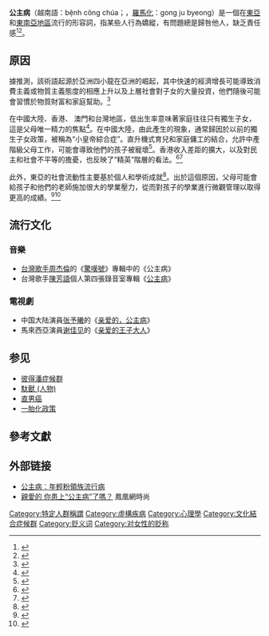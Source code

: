 {{otheruses}}{{multiple issues|

{{POV|time=2011-09-11T03:41:03+00:00}}
{{disputed|time=2011-09-11T03:41:03+00:00}}
}}

'''公主病'''（越南語：bệnh công chúa；{{lang-ko|공주병}}，[[韓語羅馬字表記法|羅馬化]]：gong ju byeong）是一個在[[東亞|東亞]]和[[東南亞|東南亞地區]]流行的形容詞，指某些人行為嬌縱，有問題總是歸咎他人，缺乏責任感<ref>{{Cite web|title=公主病 – on princess syndrome and tough relationships|url=https://myhongkonghusband.com/2013/10/12/%E5%85%AC%E4%B8%BB%E7%97%85-on-princess-syndrome-and-tough-relationships/|access-date=4 May 2016|date=12 October 2013|last=myhongkonghusband|first=Lina|website=My Hong Kong Husband|publisher=|archive-date=2021-12-06|archive-url=https://web.archive.org/web/20211206071813/https://myhongkonghusband.com/2013/10/12/%E5%85%AC%E4%B8%BB%E7%97%85-on-princess-syndrome-and-tough-relationships/|dead-url=no}}</ref><ref>{{Cite web|title=HK princesses rattle local hikikomori|url=http://www.scmp.com/article/676269/hk-princesses-rattle-local-hikikomori|access-date=2016-05-04|website=South China Morning Post|archive-date=2022-02-15|archive-url=https://web.archive.org/web/20220215022132/https://www.scmp.com/article/676269/hk-princesses-rattle-local-hikikomori|dead-url=no}}</ref>。

==原因==
據推測，該術語起源於亞洲四小龍在亞洲的崛起，其中快速的經濟增長可能導致消費主義或物質主義態度的相應上升以及上層社會對子女的大量投資，他們隨後可能會習慣於物質財富和家庭幫助。<ref>{{cite book |publisher=Ediciones Universidad de Salamanca |date=2012 |title=Empiricism and analytical tools for 21 Century applied linguistics: selected papers from the XXIX International Conference of the Spanish Association of Applied Linguistics (AESLA)|page=451|isbn=9788490121542}}</ref>

在中國大陸、香港、 澳門和台灣地區，低出生率意味著家庭往往只有獨生子女，這是父母唯一精力的焦點<ref>{{cite web |url=http://www.citymetric.com/horizons/hong-kong-s-low-birth-rate-blamed-women-s-sexual-problems-343 |title=Hong Kong's low birth rate blamed on women's "sexual problems" |last1=Speed |first1=Barbara |date=30 September 2014 |website=CityMetric Horizons |publisher=CityMetric |accessdate=3 October 2014 |archive-date=2018-12-25 |archive-url=https://web.archive.org/web/20181225201303/https://www.citymetric.com/horizons/hong-kong-s-low-birth-rate-blamed-women-s-sexual-problems-343 }}</ref>。在中國大陸，由此產生的現象，通常歸因於以前的獨生子女政策，被稱為“小皇帝綜合症”。直升機式育兒和家庭傭工的結合，允許中產階級父母工作，可能會導致他們的孩子被寵壞<ref>{{cite web|last=Wong|first=Bill|title=Monster/Helicopter Parents and Their Children's Independence|url=http://otconnections.aota.org/community_blogs/user_blogs/b/humancalculatorot/archive/2011/02/03/monster-helicopter-parents-and-their-children-s-independence.aspx|accessdate=29 March 2013|archive-date=25 December 2018|archive-url=https://web.archive.org/web/20181225201300/https://otconnections.aota.org/community_blogs/user_blogs/b/humancalculatorot/archive/2011/02/03/monster-helicopter-parents-and-their-children-s-independence.aspx|url-status=dead}}</ref>。香港收入差距的擴大，以及對民主和社會不平等的擔憂，也反映了“精英”階層的看法。<ref>{{cite web |url=https://www.theguardian.com/commentisfree/2014/jul/28/hong-kongs-pro-democracy-movement-is-about-inequality-the-elite-knows-it |title=Hong Kong's pro-democracy movement is about inequality. The elite knows it |last1=Carroll |first1=Toby |date=28 July 2014 |website=the Guardian |publisher=theguardian.com |accessdate=3 October 2014 |archive-date=2022-02-26 |archive-url=https://web.archive.org/web/20220226114604/https://www.theguardian.com/commentisfree/2014/jul/28/hong-kongs-pro-democracy-movement-is-about-inequality-the-elite-knows-it }}</ref><ref>{{cite web |url=https://www.bloomberg.com/news/2013-09-29/hong-kong-poverty-line-shows-wealth-gap-with-one-in-five-poor.html |title=Hong Kong Poverty Line Shows Wealth Gap With One in Five Poor |last1=Hu |first1=Fox |last2=Yun |first2=Michelle |date=30 September 2013 |website=Bloomberg |publisher=Bloomberg |accessdate=3 October 2014 |archive-date=2015-01-10 |archive-url=https://web.archive.org/web/20150110031934/http://www.bloomberg.com/news/2013-09-29/hong-kong-poverty-line-shows-wealth-gap-with-one-in-five-poor.html }}</ref>

此外，東亞的社會流動性主要基於個人和學術成就<ref>{{cite web|title=2009–2010 Hong Kong Policy Address|url=http://www.policyaddress.gov.hk/09-10/chi/p88.html|publisher=Hong Kong SAR Government|accessdate=29 March 2013|archive-date=2021-01-27|archive-url=https://web.archive.org/web/20210127013654/https://www.policyaddress.gov.hk/09-10/chi/p88.html}}</ref>。出於這個原因，父母可能會給孩子和他們的老師施加很大的學業壓力，從而對孩子的學業進行微觀管理以取得更高的成績。<ref>{{cite news|last=Tomohiro|first=Osaki|title=Exasperated teacher takes on Japan's 'monster parents'|url=http://travel.cnn.com/tokyo/life/japanese-parents-overprotection-goes-overboard-978148|accessdate=29 March 2013|newspaper=CNN Travel|date=27 January 2011|archive-date=2018-12-25|archive-url=https://web.archive.org/web/20181225201302/http://travel.cnn.com/tokyo/life/japanese-parents-overprotection-goes-overboard-978148/}}</ref><ref>{{Cite news|url=https://www.wsj.com/articles/SB10001424052748704111504576059713528698754#:KWJrenP7rkLa0A|title=Why Chinese Mothers Are Superior|last=Chua|first=Amy|date=2011-01-08|newspaper=Wall Street Journal|issn=0099-9660|access-date=2016-05-04|archive-date=2018-12-25|archive-url=https://web.archive.org/web/20181225201304/https://www.wsj.com/articles/SB10001424052748704111504576059713528698754#:KWJrenP7rkLa0A}}</ref>

== 流行文化 ==
=== 音樂 ===
*[[台灣歌手|台灣歌手]][[周杰倫|周杰倫]]的《[[驚嘆號_(專輯)|驚嘆號]]》專輯中的《公主病》
*台灣歌手[[陳芳語|陳芳語]]個人第四張錄音室專輯《[[公主病_(專輯)|公主病]]》

===電視劇===
* 中国大陆演員[[张予曦|张予曦]]的《[[親愛的，公主病|亲爱的，公主病]]》
* 馬來西亞演員[[謝佳見|谢佳见]]的《[[亲爱的王子大人|亲爱的王子大人]]》

== 参见 ==
* [[彼得潘症候群|彼得潘症候群]]
* [[馱獸_(人物)|馱獸 (人物)]]
* [[直男癌|直男癌]]
* [[一胎化政策|一胎化政策]]

== 參考文獻 ==
{{reflist}}

== 外部链接 ==
* [https://web.archive.org/web/20100111034515/http://pub.mlc.edu.tw/viewitem.jsp?itemid=000000000138460 公主病︰年輕粉領族流行病]
* [http://fashion.ifeng.com/emotion/woman/detail_2010_04/14/524329_0.shtml 親愛的 你患上“公主病”了嗎？] {{Wayback|url=http://fashion.ifeng.com/emotion/woman/detail_2010_04/14/524329_0.shtml |date=20200524021324 }} 鳳凰網時尚

[[Category:特定人群稱謂|Category:特定人群稱謂]]
[[Category:虛構疾病|Category:虛構疾病]]
[[Category:心理學|Category:心理學]]
[[Category:文化結合症候群|Category:文化結合症候群]]
[[Category:贬义词|Category:贬义词]]
[[Category:对女性的贬称|Category:对女性的贬称]]